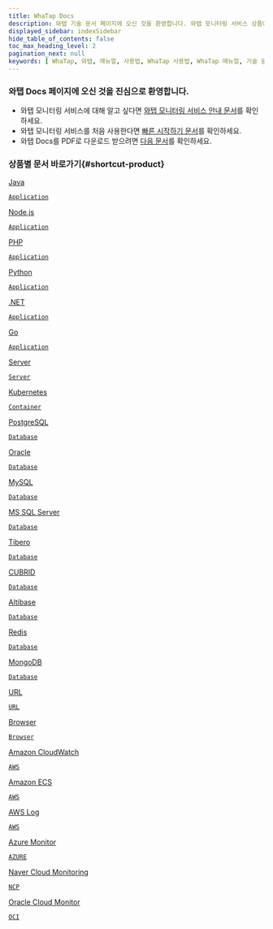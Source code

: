 ```yaml
---
title: WhaTap Docs
description: 와탭 기술 문서 페이지에 오신 것을 환영합니다. 와탭 모니터링 서비스 상품에 대한 사용법을 확인할 수 있습니다. 와탭 모니터링 서비스에 대해 알고 싶다면 와탭 모니터링 서비스 안내 문서를 확인하세요. 와탭 모니터링 서비스를 처음 사용한다면 빠른 시작하기 문서를 확인하세요.
displayed_sidebar: indexSidebar
hide_table_of_contents: false
toc_max_heading_level: 2
pagination_next: null
keywords: [ WhaTap, 와탭, 매뉴얼, 사용법, WhaTap 사용법, WhaTap 매뉴얼, 기술 문서, APM, 애플리케이션 모니터링, 로그 모니터링, 쿠버네티스 모니터링, 서버 모니터링, 데이터베이스 모니터링, URL 모니터링, 클라우드 모니터링 ]
---
```


### 와탭 Docs 페이지에 오신 것을 진심으로 환영합니다.

* 와탭 모니터링 서비스에 대해 알고 싶다면 [와탭 모니터링 서비스 안내 문서](whatap-overview)를 확인하세요.
* 와탭 모니터링 서비스를 처음 사용한다면 [빠른 시작하기 문서](quick-guide)를 확인하세요.
* 와탭 Docs를 PDF로 다운로드 받으려면 [다음 문서](reference)를 확인하세요.

### 상품별 문서 바로가기{#shortcut-product}

<div class='flex-container-s'>

<a href='java/introduction'>
<div class='apm-agent'>
<div class='logo'>
<LinkImage img='index-icon/product-java-l.svg' desc='java' />
</div>
<div class='int'>
<p>Java</p>
<code>Application</code>
</div>
</div>
</a>

<a href='nodejs/introduction'>
<div class='apm-agent'>
<div class='logo'>
<LinkImage img='index-icon/product-nodejs-l.svg' desc='node.js' />
</div>
<div class='int'>
<p>Node.js</p>
<code>Application</code>
</div>
</div>
</a>

<a href='php/introduction'>
<div class='apm-agent'>
<div class='logo'>
<LinkImage img='index-icon/product-php-l.svg' desc='php' />
</div>
<div class='int'>
<p>PHP</p>
<code>Application</code>
</div>
</div>
</a>

<a href='python/introduction'>
<div class='apm-agent'>
<div class='logo'>
<LinkImage img='index-icon/product-python-l.svg' desc='python' />
</div>
<div class='int'>
<p>Python</p>
<code>Application</code>
</div>
</div>
</a>

<a href='dotnet/introduction'>
<div class='apm-agent'>
<div class='logo'>
<LinkImage img='index-icon/product-dotnet-l.svg' desc='dotnet' />
</div>
<div class='int'>
<p>.NET</p>
<code>Application</code>
</div>
</div>
</a>

<a href='golang/introduction'>
<div class='apm-agent'>
<div class='logo'>
<LinkImage img='index-icon/product-go-l.svg' desc='golang' />
</div>
<div class='int'>
<p>Go</p>
<code>Application</code>
</div>
</div>
</a>

<a href='server/introduction'>
<div class='apm-agent'>
<div class='logo'>
<LinkImage img='index-icon/product-server-l.svg' desc='server' />
</div>
<div class='int'>
<p>Server</p>
<code>Server</code>
</div>
</div>
</a>

<a href='kubernetes/introduction'>
<div class='apm-agent'>
<div class='logo'>
<LinkImage img='index-icon/product-kubernetes-l.svg' desc='Kubernetes' />
</div>
<div class='int'>
<p>Kubernetes</p>
<code>Container</code>
</div>
</div>
</a>

<a href='postgresql/monitoring-intro'>
<div class='apm-agent'>
<div class='logo'>
<LinkImage img='index-icon/product-postgresql-l.svg' desc='PostgreSQL' />
</div>
<div class='int'>
<p>PostgreSQL</p>
<code>Database</code>
</div>
</div>
</a>

<a href='oracle/monitoring-intro'>
<div class='apm-agent'>
<div class='logo'>
<LinkImage img='index-icon/product-oracle-l.svg' desc='oracle' />
</div>
<div class='int'>
<p>Oracle</p>
<code>Database</code>
</div>
</div>
</a>

<a href='mysql-v1/monitoring-intro'>
<div class='apm-agent'>
<div class='logo'>
<LinkImage img='index-icon/product-mysql-l.svg' desc='MySQL' />
</div>
<div class='int'>
<p>MySQL</p>
<code>Database</code>
</div>
</div>
</a>

<a href='mssql/monitoring-intro'>
<div class='apm-agent'>
<div class='logo'>
<LinkImage img='index-icon/product-mssql-l.svg' desc='MS SQL Server' />
</div>
<div class='int'>
<p>MS SQL Server</p>
<code>Database</code>
</div>
</div>
</a>

<a href='tibero/monitoring-intro'>
<div class='apm-agent'>
<div class='logo'>
<LinkImage img='index-icon/product-tibero-l.svg' desc='Tibero' />
</div>
<div class='int'>
<p>Tibero</p>
<code>Database</code>
</div>
</div>
</a>

<a href='cubrid/monitoring-intro'>
<div class='apm-agent'>
<div class='logo'>
<LinkImage img='index-icon/product-cubrid-l.svg' desc='CUBRID' />
</div>
<div class='int'>
<p>CUBRID</p>
<code>Database</code>
</div>
</div>
</a>

<a href='altibase/monitoring-intro'>
<div class='apm-agent'>
<div class='logo'>
<LinkImage img='index-icon/product-altibase-l.svg' desc='Altibase' />
</div>
<div class='int'>
<p>Altibase</p>
<code>Database</code>
</div>
</div>
</a>

<a href='redis/monitoring-intro'>
<div class='apm-agent'>
<div class='logo'>
<LinkImage img='index-icon/product-redis-l.svg' desc='redis' />
</div>
<div class='int'>
<p>Redis</p>
<code>Database</code>
</div>
</div>
</a>

<a href='mongodb/monitoring-intro'>
<div class='apm-agent'>
<div class='logo'>
<LinkImage img='index-icon/product-mongodb-l.svg' desc='MongoDB' />
</div>
<div class='int'>
<p>MongoDB</p>
<code>Database</code>
</div>
</div>
</a>

<a href='url/url-intro'>
<div class='apm-agent'>
<div class='logo'>
<LinkImage img='index-icon/product-url-l.svg' desc='URL' />
</div>
<div class='int'>
<p>URL</p>
<code>URL</code>
</div>
</div>
</a>

<a href='browser'>
<div class='apm-agent'>
<div class='logo'>
<LinkImage img='index-icon/product-rum-l.svg' desc='Browser' />
</div>
<div class='int'>
<p>Browser</p>
<code>Browser</code>
</div>
</div>
</a>

<a href='amazon-cloudwatch/install-agent'>
<div class='apm-agent'>
<div class='logo'>
<LinkImage img='index-icon/product-aws-l.svg' desc='Amazon CloudWatch' />
</div>
<div class='int'>
<p class='narrow'>Amazon CloudWatch</p>
<code>AWS</code>
</div>
</div>
</a>

<a href='amazon-ecs/introduction'>
<div class='apm-agent'>
<div class='logo'>
<LinkImage img='index-icon/product-aws-ecs-l.svg' desc='Amazon ECS' />
</div>
<div class='int'>
<p>Amazon ECS</p>
<code>AWS</code>
</div>
</div>
</a>

<a href='aws-log/introduction'>
<div class='apm-agent'>
<div class='logo'>
<LinkImage img='index-icon/product-aws-log-l.svg' desc='AWS Log' />
</div>
<div class='int'>
<p>AWS Log</p>
<code>AWS</code>
</div>
</div>
</a>

<a href='azure/install-agent'>
<div class='apm-agent'>
<div class='logo'>
<LinkImage img='index-icon/product-azure-l.svg' desc='Azure Monitor' />
</div>
<div class='int'>
<p>Azure Monitor</p>
<code>AZURE</code>
</div>
</div>
</a>

<a href='ncloud/install-agent'>
<div class='apm-agent'>
<div class='logo'>
<LinkImage img='index-icon/product-naver-l.svg' desc='Naver Cloud Monitoring' />
</div>
<div class='int'>
<p class='narrow'>Naver Cloud Monitoring</p>
<code>NCP</code>
</div>
</div>
</a>

<a href='oracle-cloud/install-agent'>
<div class='apm-agent'>
<div class='logo'>
<LinkImage img='index-icon/product-oracle-l.svg' desc='Oracle Cloud Monitor' />
</div>
<div class='int'>
<p class='narrow'>Oracle Cloud Monitor</p>
<code>OCI</code>
</div>
</div>
</a>

</div>